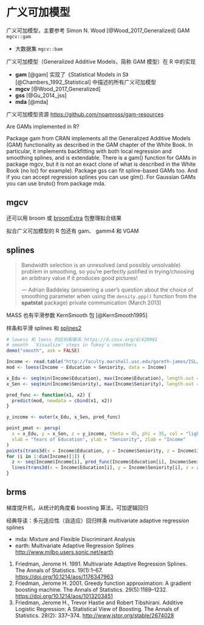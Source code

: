 # 广义可加模型 {#chap:generalized-additive-models}

广义可加模型，主要参考 Simon N. Wood [@Wood_2017_Generalized] GAM  `mgcv::gam`

- 大数据集 `mgcv::bam`

广义可加模型（Generalized Additive Models，简称 GAM 模型）在 R 中的实现

- **gam** [@gam] 实现了《Statistical Models in S》[@Chambers_1992_Statistical] 中描述的所有广义可加模型
- **mgcv** [@Wood_2017_Generalized]
- **gss** [@Gu_2014_jss]
- **mda** [@mda]

 广义可加模型资源 <https://github.com/noamross/gam-resources>

Are GAMs implemented in R?

Package gam from CRAN implements all the Generalized Additive Models (GAM) functionality as described in the GAM chapter of the White Book. In particular, it implements backfitting with both local regression and smoothing splines, and is extendable. There is a gam() function for GAMs in package mgcv, but it is not an exact clone of what is described in the White Book (no lo() for example). Package gss can fit spline-based GAMs too. And if you can accept regression splines you can use glm(). For Gaussian GAMs you can use bruto() from package mda.

## mgcv

还可以用 broom 或 [broomExtra](https://github.com/IndrajeetPatil/broomExtra) 包整理拟合结果

拟合广义可加模型的 R 包还有 gam、 gamm4 和 VGAM

## splines {#subsec:spline-smooth}

> Bandwidth selection is an unresolved (and possibly unsolvable) problem in smoothing, so you're perfectly justified in trying/choosing an arbitrary value if it produces good pictures!
>
> --- Adrian Baddeley (answering a user's question about the choice of smoothing parameter when using the `density.ppp()` function from the **spatstat** package) private communication (March 2013)

MASS 也有平滑参数 KernSmooth 包 [@KernSmooth1995]

样条和平滑 splines 和 [splines2](https://github.com/wenjie2wang/splines2)

```r
# lowess 和 loess 的区别和联系 https://d.cosx.org/d/420981
# smooth  `Visualize' steps in Tukey's smoothers
demo("smooth", ask = FALSE)

Income <- read.table("http://faculty.marshall.usc.edu/gareth-james/ISL/Income2.csv", sep = ",", header = TRUE)
mod <- loess(Income ~ Education + Seniority, data = Income)

x_Edu <- seq(min(Income$Education), max(Income$Education), length.out = 30)
x_Sen <- seq(min(Income$Seniority), max(Income$Seniority), length.out = 30)

pred_func <- function(x1, x2) {
  predict(mod, newdata = cbind(x1, x2))
}

y_income <- outer(x_Edu, x_Sen, pred_func)

point_pmat <- persp(
  x = x_Edu, y = x_Sen, z = y_income, theta = 45, phi = 35, col = "lightblue",
  xlab = "Years of Education", ylab = "Seniority", zlab = "Income"
)
points(trans3d(x = Income$Education, y = Income$Seniority, z = Income$Income, pmat = point_pmat), col = "red", pch = 16)
for (i in 1:dim(Income)[1]) {
  z <- seq(Income$Income[i], pred_func(Income$Education[i], Income$Seniority[i]), length.out = 10)
  lines(trans3d(x = Income$Education[i], y = Income$Seniority[i], z = z, pmat = point_pmat))
}
```

## brms

梯度提升机，从统计的角度看 boosting 算法，可加逻辑回归

经典导读：多元适应性（自适应）回归样条 multivariate adaptive regression splines

- mda: Mixture and Flexible Discriminant Analysis
- earth: Multivariate Adaptive Regression Splines <http://www.milbo.users.sonic.net/earth>

1. Friedman, Jerome H. 1991. Multivariate Adaptive Regression Splines. The Annals of Statistics. 19(1):1--67. <https://doi.org/10.1214/aos/1176347963>
1. Friedman, Jerome H. 2001. Greedy function approximation: A gradient boosting machine. The Annals of Statistics. 29(5):1189--1232. <https://doi.org/10.1214/aos/1013203451>
1. Friedman, Jerome H., Trevor Hastie and Robert Tibshirani. Additive Logistic Regression: A Statistical View of Boosting. The Annals of Statistics. 28(2): 337--374. <http://www.jstor.org/stable/2674028>
